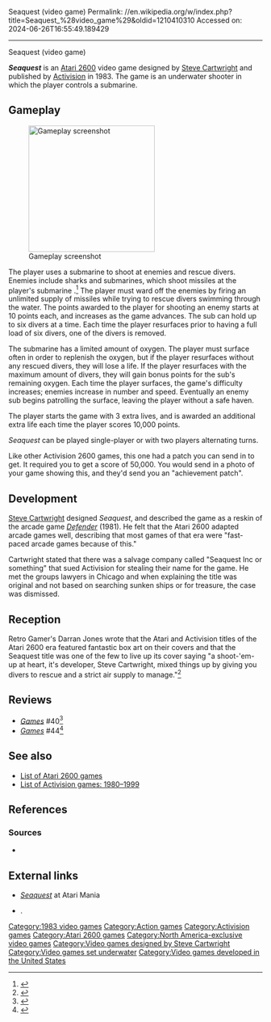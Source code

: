 Seaquest (video game)
Permalink: //en.wikipedia.org/w/index.php?title=Seaquest_%28video_game%29&oldid=1210410310
Accessed on: 2024-06-26T16:55:49.189429



------
Seaquest (video game)
{{Short description|1983 video game}}
{{about|the Atari 2600 game|the unrelated video game based on the television show|seaQuest DSV (video game)}}

{{Infobox video game
| title = Seaquest
| image = [[File:Seaquest Cover.jpg|frameless|Seaquest]]
| caption = 
| developer = [[Steve Cartwright]]
| publisher = [[Activision]]
| released = {{vgrelease|NA|1983<ref>[http://www.gamefaqs.com/stations2600/585063-seaquest/data ''Seaquest''] at [[GameFAQs]]</ref>}}
| genre = [[Shoot 'em up]]
| modes = 1-2 players alternating
| platforms = [[Atari 2600]]
}}

'''''Seaquest''''' is an [[Atari 2600]] video game designed by [[Steve Cartwright]] and published by [[Activision]] in 1983. The game is an underwater shooter in which the player controls a submarine.

==Gameplay==
[[File:Seaquest_Screenshot.png|thumb|right|250px|Gameplay screenshot]]

The player uses a submarine to shoot at enemies and rescue divers. Enemies include sharks and submarines, which shoot missiles at the player's submarine .<ref>{{cite book|last1=Bogost|first1=Ian|last2=Montfort|first2=Nick|title=Racing the Beam: The Atari Video Computer System|url=https://archive.org/details/racingbeamatariv00mont_656|url-access=limited|publisher=MIT Press|location=Cambridge|isbn=978-0262012577|page=[https://archive.org/details/racingbeamatariv00mont_656/page/n117 105]|year=2009}}</ref> The player must ward off the enemies by firing an unlimited supply of missiles while trying to rescue divers swimming through the water. The points awarded to the player for shooting an enemy starts at 10 points each, and increases as the game advances. The sub can hold up to six divers at a time. Each time the player resurfaces prior to having a full load of six divers, one of the divers is removed.

The submarine has a limited amount of oxygen. The player must surface often in order to replenish the oxygen, but if the player resurfaces without any rescued divers, they will lose a life. If the player resurfaces with the maximum amount of divers, they will gain bonus points for the sub's remaining oxygen. Each time the player surfaces, the game's difficulty increases; enemies increase in number and speed. Eventually an enemy sub begins patrolling the surface, leaving the player without a safe haven.

The player starts the game with 3 extra lives, and is awarded an additional extra life each time the player scores 10,000 points.

''Seaquest'' can be played single-player or with two players alternating turns.

Like other Activision 2600 games, this one had a patch you can send in to get.  It required you to get a score of 50,000.  You would send in a photo of your game showing this, and they'd send you an "achievement patch".

==Development==
[[Steve Cartwright]] designed ''Seaquest'', and described the game as a reskin of the arcade game ''[[Defender (1981 video game)|Defender]]'' (1981). He felt that the Atari 2600 adapted arcade games well, describing that most games of that era were "fast-paced arcade games because of this."{{sfn|Hawken|2017|p=30}}

Cartwright stated that there was a salvage company called "Seaquest Inc or something"  that sued Activision for stealing their name for the game. He met the groups lawyers in Chicago and when explaining the title was original and not based on searching sunken ships or for treasure, the case was dismissed.{{sfn|Hawken|2017|p=31}} 

==Reception==
Retro Gamer's Darran Jones wrote that the Atari and Activision titles of the Atari 2600 era featured fantastic box art on their covers and that the Seaquest title was one of the few to live up its cover saying "a shoot-'em-up at heart, it's developer, Steve Cartwright, mixed things up by giving you divers to rescue and a strict air supply to manage."<ref>{{Cite journal|last=Jones|first=Darran|date=May 2021|title=Seaquest: Does Exactly What It Says on the Box|journal=Retro Gamer|volume=219}}</ref>

==Reviews==
*''[[Games (magazine)|Games]]'' #40<ref>{{cite web | url=https://archive.org/details/games-40-1983-june/page/n55/mode/2up | title=GAMES Magazine #40 | date=June 1983 }}</ref>
*''[[Games (magazine)|Games]]'' #44<ref>{{cite web | url=https://archive.org/details/games-44-1983-october/page/n61/mode/2up | title=GAMES Magazine #44 | date=October 1983 }}</ref>

==See also==
{{Portal|Video games|1980s}}
*[[List of Atari 2600 games]]
*[[List of Activision games: 1980–1999]]

==References==
{{reflist}}

===Sources===
* {{cite magazine|magazine=[[Retro Gamer]]|issue=174|title=The Making of Seaquest|last=Hawken|first=Kieren|ISSN=1742-3155|publisher=Future Publishing|year=2017}}

==External links==
*[http://www.atarimania.com/game-atari-2600-vcs-seaquest_s7004.html ''Seaquest''] at Atari Mania
*{{Internet Archive game | id=  atari_2600_seaquest_1983_activision_steve_cartwright_ax-022/v2}}.

[[Category:1983 video games]]
[[Category:Action games]]
[[Category:Activision games]]
[[Category:Atari 2600 games]]
[[Category:North America-exclusive video games]]
[[Category:Video games designed by Steve Cartwright]]
[[Category:Video games set underwater]]
[[Category:Video games developed in the United States]]